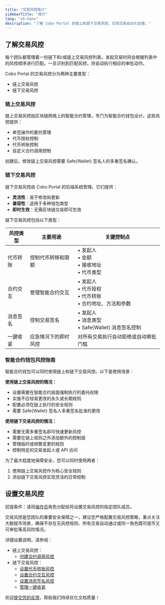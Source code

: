 ```yaml
---
title: "交易风控简介"
sidebarTitle: "简介"
lang: "zh-hans"
description: "了解 Cobo Portal 的链上和链下交易风控，实现交易自动化处理。"
---
```


## 了解交易风控

每个团队都管理着一份链下和/或链上交易风控列表。发起交易时将会根据列表中的风控顺序进行匹配。一旦识别到匹配风控，将自动执行相应的审批动作。

Cobo Portal 的交易风控分为两种主要类型：
- 链上交易风控
- 链下交易风控

### 链上交易风控

链上交易风控由区块链网络上的智能合约管理，专门为智能合约钱包设计。这些风控提供：
- 单签操作的委托管理
- 代币授权控制
- 代币转账控制
- 自定义合约调用控制

创建后，修改链上交易风控需要 Safe{Wallet} 签名人的多重签名确认。

### 链下交易风控

链下交易风控由 Cobo Portal 的后端系统管理。它们提供：
- **灵活性**：易于修改和更新
- **兼容性**：适用于多种钱包类型
- **即时生效**：无需区块链交易即可生效

链下交易风控包括以下类型：

| 风控类型 | 主要用途 | 关键控制点 |
|------------|--------------|--------------|
| 代币转账 | 控制代币转移和限额 | • 发起人<br/>• 金额<br/>• 接收地址<br/>• 代币类型 |
| 合约交互 | 管理智能合约交互 | • 发起人<br/>• 代币授权<br/>• 代币转账<br/>• 合约地址、方法和参数 |
| 消息签名 | 控制交易签名 | • 发起人<br/>• 消息类型<br/>• Safe{Wallet} 消息签名控制 |
| 一键收紧 | 应急情况下的即时风控 | 对所有交易执行自动拒绝或自动审批门槛 |

### 智能合约钱包风控指南

智能合约钱包可以同时使用链上和链下交易风控。以下是使用场景：

**使用链上交易风控的情况：**
- 设置需要在智能合约层面强制执行的委托权限
- 实施不应轻易更改的永久或长期规则
- 配置必须在链上执行的安全规则
- 需要 Safe{Wallet} 签名人多重签名批准的更改

**使用链下交易风控的情况：**
- 需要无需多重签名即可快速更新风控
- 需要在链上规则之外添加额外的控制层
- 管理临时或频繁变更的规则
- 控制特定的交易发起人或 API 访问

为了最大程度地保障安全，您可以同时使用两者：
1. 使用链上交易风控作为核心安全规则
2. 添加链下交易风控实现灵活的日常控制

## 设置交易风控

<Note>前提条件：请将[操作员](/cn/portal/organization/roles-and-permissions)角色分配给将设置交易风控的指定团队成员。</Note>

<Note>交易风控是您团队的重要安全保障之一，建议您严格配置交易风控策略，重点关注大额提币场景，确保不存在无风控规则、所有交易自动通过或同一角色既可提币又可审批等高风险情况。</Note>

详细设置说明，请参阅：
- 链上交易风控：
  - [创建合约调用风控](/cn/portal/risk-controls/create-on-chain-policy)
- 链下交易风控：
  - [设置代币转账风控](/cn/portal/risk-controls/off-chain-tx-set-transfer)
  - [设置合约交互风控](/cn/portal/risk-controls/off-chain-tx-set-contract-call)
  - [设置消息签名风控](/cn/portal/risk-controls/off-chain-tx-set-message-signing)
  - [管理一键收紧](/cn/portal/risk-controls/manage-emergency-policy)

<Tip>欢迎[提交您的反馈](https://forms.zohopublic.com/cobo/form/DocumentFeedbackForm/formperma/QvLOhxJv1_JMsJ-1dleZ8Itb_7rzN-LtgvsDdxosoVI?referrername=manuals)，帮助我们持续优化文档质量！</Tip>